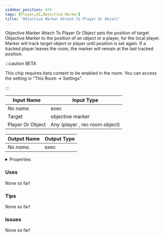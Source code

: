 ```yaml
---
sidebar_position: 474
tags: [Player,UI,Objective Marker]
title: 'Objective Marker Attach To Player Or Object'
---
```


Objective Marker Attach To Player Or Object sets the position of target Objective Marker to the position of an object or a player, for the local player. Marker will track target object or player until position is set again. If a tracked player leaves the room, the marker will remain at the last tracked position.

:::caution BETA

This chip requires beta content to be enabled in the room. You can access the setting in "This Room -> Settings".

:::


<EsbSvg />

| Input Name | Input Type |
|-----------|-----------|
| *No name.* | exec |
| Target | objective marker |
| Player Or Object | Any (player , rec room object) |

| Output Name | Output Type |
|-----------|-----------|
| *No name.* | exec |


<details>
  <summary>Properties</summary>
  <div>
    <div>
    <table>
      <thead>
        <tr>
          <th>Is beta required?</th>
          <th>✅</th>
        </tr>
        <tr>
          <th>Is this chip a trolling risk?</th>
          <th>❌</th>
        </tr>
        <tr>
          <th>Is this chip a role assignment risk?</th>
          <th>❌</th>
        </tr>
        <tr>
          <th>Chip UUID</th>
          <th>bb7c408a-1fad-4612-a637-0b1a365baa1c</th>
        </tr>
      </thead>
    </table>
    </div>
  </div>
</details>

### Uses

None so far!

### Tips

None so far!

### Issues

None so far!